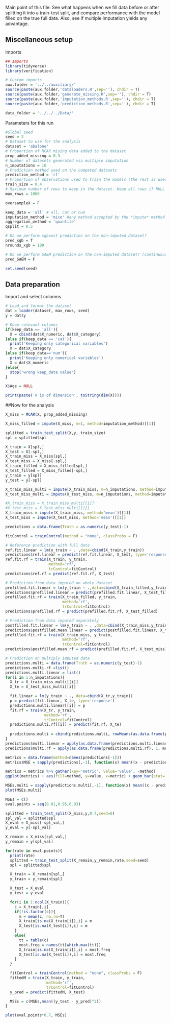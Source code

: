 Main point of this file:
  See what happens when we fill data before or after splitting it into a train-test split, and compare performance with the model
filled on the true full data. Also, see if multiple imputation yields any advantage.


## Miscellaneous setup
Imports
```r
## Imports
library(tidyverse)
library(verification)

# Custom imports
aux.folder = '../../auxiliary/'
source(paste(aux.folder,'dataloaders.R',sep=''), chdir = T)
source(paste(aux.folder,'generate_missing.R',sep=''), chdir = T)
source(paste(aux.folder,'imputation_methods.R',sep=''), chdir = T)
source(paste(aux.folder,'prediction_methods.R',sep=''), chdir = T)

data_folder = '../../../Data/'
```

Parameters for this run
```r
#Global seed
seed = 2
# Dataset to use for the analysis
dataset = 'abalone'
# Proportion of MCAR mising data added to the dataset
prop_added_missing = 0.3
# Number of datasets generated via multiple imputation
n_imputations = 10
# Prediction method used on the competed datasets
prediction_method = 'rf'
# Proportion of observations used to train the models (the rest is used for evaluation)
train_size = 0.4
# Maximum number of rows to keep in the dataset. Keep all rows if NULL
max_rows = 1000

oversampleX = F

keep_data = 'all' # all, cat or num
imputation_method = 'mice' #any method accepted by the *impute* method from prediction_methods.R
aggregation_method = 'quantile'
qsplit = 0.5

# Do we perform xgboost prediction on the non-imputed dataset?
pred_xgb = T
nrounds_xgb = 100

# Do we perform SAEM prediction on the non-imputed dataset? (continuous data only)
pred_SAEM = F

set.seed(seed)
```

## Data preparation
Import and select columns

```r
# Load and format the dataset
dat = loader(dataset, max_rows, seed)
y = dat$y

# Keep relevant columns
if(keep_data == 'all'){
  X = cbind(dat$X_numeric, dat$X_category)
}else if(keep_data == 'cat'){
  print('Keeping only categorical variables')
  X = dat$X_category
}else if(keep_data=='num'){
  print('Keeping only numerical variables')
  X = dat$X_numeric
}else{
  stop('wrong keep_data value')
}

X$Age = NULL

print(paste('X is of dimension', toString(dim(X))))
```

##Now for the analysis
```r
X_miss = MCAR(X, prop_added_missing)

X_miss_filled = impute(X_miss, m=1, method=imputation_method)[[1]]

splitted = train_test_split(X,y, train_size)
spl = splitted$spl

X_train = X[spl,]
X_test = X[-spl,]
X_train_miss = X_miss[spl,]
X_test_miss = X_miss[-spl,]
X_train_filled = X_miss_filled[spl,]
X_test_filled = X_miss_filled[-spl,]
y_train = y[spl]
y_test = y[-spl]
```
```r
X_train_miss_multi = impute(X_train_miss, m=n_imputations, method=imputation_method)
X_test_miss_multi = impute(X_test_miss, m=n_imputations, method=imputation_method)

#X_train_miss = X_train_miss_multi[[1]]
#X_test_miss = X_test_miss_multi[[1]]
X_train_miss = impute(X_train_miss, method='mean')[[1]]
X_test_miss = impute(X_test_miss, method='mean')[[1]]
```
```r
predictions = data.frame(Truth = as.numeric(y_test)-1)

fitControl = trainControl(method = "none", classProbs = F)

# Reference prediction with full data
ref.fit.linear = lm(y_train ~ . ,data=cbind(X_train,y_train))
predictions$ref.linear = predict(ref.fit.linear, X_test, type='response')
ref.fit.rf = train(X_train, y_train,
                   method='rf',
                   trControl=fitControl)
predictions$ref.rf = predict(ref.fit.rf, X_test)

# Prediction from data imputed on whole dataset
prefilled.fit.linear = lm(y_train ~ .,data=cbind(X_train_filled,y_train))
predictions$prefilled.linear = predict(prefilled.fit.linear, X_test_filled, type='response')
prefilled.fit.rf = train(X_train_filled, y_train,
                         method='rf',
                         trControl=fitControl)
predictions$prefilled.rf = predict(prefilled.fit.rf, X_test_filled)

# Prediction from data imputed separately
postfilled.fit.linear = lm(y_train ~ . ,data=cbind(X_train_miss,y_train))
predictions$postfilled.mean.linear = predict(postfilled.fit.linear, X_test_miss, type='response')
prefilled.fit.rf = train(X_train_miss, y_train,
                         method='rf',
                         trControl=fitControl)
predictions$postfilled.mean.rf = predict(prefilled.fit.rf, X_test_miss)

# Prediction on multiply imputed data
predictions.multi = data.frame(Truth = as.numeric(y_test)-1)
predictions.multi.rf =list()
predictions.multi.linear = list()
for(i in 1:n_imputations){
  X_tr = X_train_miss_multi[[i]]
  X_te = X_test_miss_multi[[i]]

  fit.linear = lm(y_train ~ ., data=cbind(X_tr,y_train))
  p = predict(fit.linear, X_te, type='response')
  predictions.multi.linear[[i]] = p
  fit.rf = train(X_tr, y_train,
                 method='rf',
                 trControl=fitControl)
  predictions.multi.rf[[i]] = predict(fit.rf, X_te)
  
  predictions.multi = cbind(predictions.multi, rowMeans(as.data.frame(predictions.multi.rf)))
}
predictions$multi.linear = apply(as.data.frame(predictions.multi.linear), 1, mean)
predictions$multi.rf = apply(as.data.frame(predictions.multi.rf), 1, mean)
```

```r
metrics = data.frame(method=names(predictions[-1]))
metrics$MSE = sapply(predictions[,-1], function(x) mean((x - predictions$Truth)^2))

metrics = metrics %>% gather(key='metric', value='value', -method)
ggplot(metrics) + aes(fill=method, y=value, x=metric) + geom_bar(stat='identity', position='dodge', color='white')
```
```r
MSEs.multi = sapply(predictions.multi[,-1], function(x) mean((x - predictions.multi$Truth)^2))
plot(MSEs.multi)
```

#######################################

```r
MSEs = c()
eval.points = seq(0.01,0.95,0.03)

splitted = train_test_split(X_miss,y,0.7,seed=6)
spl_val = splitted$spl
X_eval = X_miss[-spl_val,]
y_eval = y[-spl_val]

X_remain = X_miss[spl_val,]
y_remain = y[spl_val]

for(rate in eval.points){
  print(rate)
  splitted = train_test_split(X_remain,y_remain,rate,seed=seed)
  spl = splitted$spl

  X_train = X_remain[spl,]
  y_train = y_remain[spl]

  X_test = X_eval
  y_test = y_eval

  for(i in 1:ncol(X_train)){
    c = X_train[,i]
    if(!is.factor(c)){
      m = mean(c, na.rm=T)
      X_train[is.na(X_train[i]),i] = m
      X_test[is.na(X_test[i]),i] = m
    }
    else{
      tt = table(c)
      most.freq = names(tt[which.max(tt)])
      X_train[is.na(X_train[i]),i] = most.freq
      X_test[is.na(X_test[i]),i] = most.freq
    }
  }

  fitControl = trainControl(method = "none", classProbs = F)
  fittedM = train(X_train, y_train,
                  method='rf',
                  trControl=fitControl)
  y_pred = predict(fittedM, X_test)

  MSEs = c(MSEs,mean((y_test - y_pred)^2))
}

plot(eval.points*0.7, MSEs)
```

